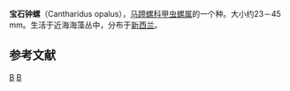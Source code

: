 {{Speciesbox
| taxon = Cantharidus opalus
| binomial_authority = ([[Thomas_Martyn_(zoologist)|Martyn]], 1784)
| image = Cantharidus opalus opalus.JPG
| image_caption = 宝石钟螺
| synonyms = 
* ''Cantharidus iris'' <small>[[Pierre_Denys_de_Montfort|Montfort]], 1810</small>
* ''Cantharidus opalus biangulatus'' <small>[[Henry_Suter|Suter]], 1908</small>
* ''Limax opalus'' <small>[[Thomas_Martyn_(zoologist)|Martyn]], 1784</small>
* ''Trochus acuminatus'' <small>Perry, G., 1811</small>
* ''Trochus iris'' <small>[[Johann_Friedrich_Gmelin|Gmelin]], 1791</small>
}}'''宝石钟螺'''（Cantharidus opalus），[[马蹄螺科|马蹄螺科]][[甲虫螺属|甲虫螺属]]的一个种。大小约23－45 mm。生活于近海海藻丛中，分布于[[新西兰|新西兰]]。

==参考文献==
{{reflist}}

{{Taxonbar}}
[[Category:_1784年描述的动物|B]]
[[Category:甲虫螺属|B]]